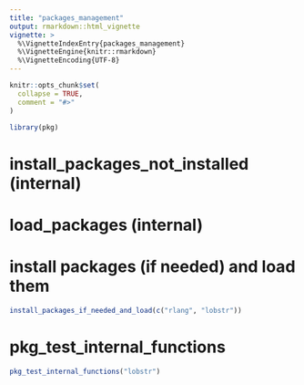 ```yaml
---
title: "packages_management"
output: rmarkdown::html_vignette
vignette: >
  %\VignetteIndexEntry{packages_management}
  %\VignetteEngine{knitr::rmarkdown}
  %\VignetteEncoding{UTF-8}
---
```


```r
knitr::opts_chunk$set(
  collapse = TRUE,
  comment = "#>"
)
```

```r
library(pkg)
```

<!-- WARNING - This vignette is generated by {fusen} from dev/flat_packages_management.Rmd: do not edit by hand -->



<!--
 You need to run the 'description' chunk in the '0-dev_history.Rmd' file before continuing your code there.
-->

# install_packages_not_installed (internal)
    

# load_packages (internal)
    


# install packages (if needed) and load them
    

  
```r
install_packages_if_needed_and_load(c("rlang", "lobstr"))
```

  

# pkg_test_internal_functions
    
  
  
```r
pkg_test_internal_functions("lobstr")
```

  
  
